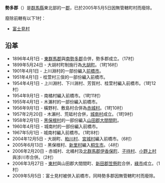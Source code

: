 {{日本郡 (廢除)
| 郡 = 勢多郡
| 日文原名 = 勢多郡
| 平假名 = せたぐん
| 羅馬字拼音 = Seta-gun
| 地圖 =
| 都道府縣 = 群馬縣
| 廢除時間 = 2005年5月5日
| 廢除理由 = 無管轄町村
| 廢除時處置 = '''勢多郡''' → [[前橋市|前橋市]]
| 現在自治體 = 前橋市
| 町 = 
| 村 = 1
| 經度 = 
| 緯度 = 
| 註記 = 
|}}
'''勢多郡'''（{{jpn|j=勢多郡|hg=せたぐん|rm=Seta gun|f=y}}）是[[群馬縣|群馬縣]]東北部的一[[郡|郡]]，已於2005年5月5日因無管轄町村而廢除。

廢除前轄有以下1村：
*[[富士見村|富士見村]]

==沿革==
*1896年4月1日 - [[東群馬郡|東群馬郡]]與[[南勢多郡|南勢多郡]]合併，勢多郡成立。（17村）
*1899年5月24日 - 大胡村町制施行為[[大胡町|大胡町]]。（1町16村）
*1901年4月1日 - 上川淵村的一部份編入[[前橋市|前橋市]]。
*1951年4月1日 - 桂萱村三俣的一部份編入前橋市。
*1954年4月1日 - 上川淵村、下川淵村、芳賀村、桂萱村編入前橋市。（1町12村）
*1954年9月1日 - 南橘村編入前橋市。（1町11村）
*1955年4月1日 - 木瀨村的一部份編入前橋市。
*1956年9月1日 - 橫野村、敷島村合併為[[赤城村|赤城村]]。（1町10村）
*1957年2月20日 - 木瀨村、荒砥村合併，[[城南村_(群馬縣)|城南村]]成立。（1町9村）
*1958年2月1日 - [[黑保根村|黑保根村]]的一部份編入[[山田郡_(群馬縣)|山田郡]][[大間間町|大間間町]]。
*1960年4月1日 - 城南村的一部份編入前橋市。
*1967年5月1日 - 城南村編入前橋市。（1町8村）
*2004年12月5日 - 大胡町、[[粕川村_(群馬縣)|粕川村]]、[[宮城村_(群馬縣)|宮城村]]編入前橋市。（6村）
*2005年6月13日 - 黑保根村、[[新里村_(群馬縣)|新里村]]編入[[桐生市|桐生市]]。（4村）
*2006年2月20日 - 赤城村、北橘村及[[北群馬郡|北群馬郡]][[伊香保町|伊香保町]]、[[子持村|子持村]]、[[小野上村|小野上村]]與涉川市合併。（2村）
*2006年3月27日 - [[東村_(群馬縣勢多郡)|東村]]與山田郡大間間町、[[新田郡|新田郡]][[笠懸町|笠懸町]]合併，[[綠市|綠市]]成立。（1村）
*2009年5月5日：富士見村被併入前橋市，同時勢多郡因無管轄町村而廢除。

{{上野國的郡}}
{{群馬縣}}{{Authority control}}